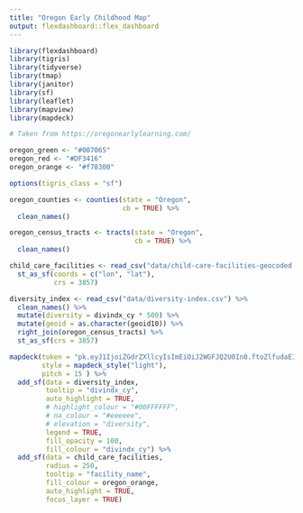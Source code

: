 ```yaml
---
title: "Oregon Early Childhood Map"
output: flexdashboard::flex_dashboard
---
```


```r
library(flexdashboard)
library(tigris)
library(tidyverse)
library(tmap)
library(janitor)
library(sf)
library(leaflet)
library(mapview)
library(mapdeck)
```

```r

# Taken from https://oregonearlylearning.com/

oregon_green <- "#007065"
oregon_red <- "#DF3416"
oregon_orange <- "#f78300"

```



```r
options(tigris_class = "sf")

oregon_counties <- counties(state = "Oregon",
                            cb = TRUE) %>% 
  clean_names()

oregon_census_tracts <- tracts(state = "Oregon",
                               cb = TRUE) %>% 
  clean_names()


```

```r
child_care_facilities <- read_csv("data/child-care-facilities-geocoded.csv") %>% 
  st_as_sf(coords = c("lon", "lat"),
           crs = 3857)


```

```r
diversity_index <- read_csv("data/diversity-index.csv") %>% 
  clean_names() %>% 
  mutate(diversity = divindx_cy * 500) %>% 
  mutate(geoid = as.character(geoid10)) %>% 
  right_join(oregon_census_tracts) %>% 
  st_as_sf(crs = 3857)

```

```r
mapdeck(token = "pk.eyJ1IjoiZGdrZXllcyIsImEiOiJ2WGFJQ2U0In0.ftoZlfudaEIJL7OEf-Mw3Q", 
        style = mapdeck_style("light"), 
        pitch = 15 ) %>%
  add_sf(data = diversity_index,
         tooltip = "divindx_cy",
         auto_highlight = TRUE,
         # highlight_colour = "#00FFFFFF",
         # na_colour = "#eeeeee",
         # elevation = "diversity",
         legend = TRUE,
         fill_opacity = 100,
         fill_colour = "divindx_cy") %>% 
  add_sf(data = child_care_facilities,
         radius = 250,
         tooltip = "facility_name",
         fill_colour = oregon_orange,
         auto_highlight = TRUE,
         focus_layer = TRUE)


```



<!-- ```{r} -->

<!-- pal <- colorNumeric( -->
<!--   palette = "Blues", -->
<!--   domain = diversity_index$divindx_cy) -->

<!-- leaflet() %>%  -->
<!--   addProviderTiles(providers$CartoDB.Positron) %>%  -->
<!--   # addTiles() %>%  -->
<!--   addPolygons(data = diversity_index, -->
<!--               fillOpacity = .75, -->
<!--               fillColor = ~pal(divindx_cy)) -->

<!-- ``` -->



<!-- ```{r} -->
<!-- tmap_mode("view") -->


<!-- tm_basemap(leaflet::providers$CartoDB.Positron) + -->
<!--      tm_shape(oregon_counties) + -->
<!--   tm_fill("statefp", -->
<!--           legend.show = FALSE) + -->
<!--   tm_borders() + -->
<!--   tm_shape(diversity_index) + -->
<!--     tm_fill("divindx_cy", -->
<!--             legend.show = FALSE, -->
<!--             alpha = 0.5) + -->
<!--   tm_borders(alpha = 0.1)  -->


<!-- ``` -->


<!-- ```{r} -->
<!-- mapview(oregon_counties) -->
<!-- ``` -->

